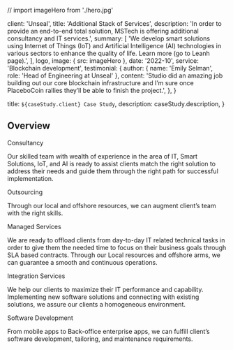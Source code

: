 // import imageHero from './hero.jpg'

  client: 'Unseal',
  title: 'Additional Stack of Services',
  description:
    'In order to provide an end-to-end total solution, MSTech is offering additional consultancy and IT services.',
  summary: [
    'We develop smart solutions using Internet of Things (IoT) and Artificial Intelligence (AI) technologies in various sectors to enhance the quality of life.  Learn more (go to Leanh page).',
  ],
  logo,
  image: { src: imageHero },
  date: '2022-10',
  service: 'Blockchain development',
  testimonial: {
    author: { name: 'Emily Selman', role: 'Head of Engineering at Unseal' },
    content:
      'Studio did an amazing job building out our core blockchain infrastructure and I’m sure once PlaceboCoin rallies they’ll be able to finish the project.',
  },
}

  title: `${caseStudy.client} Case Study`,
  description: caseStudy.description,
}

## Overview

Consultancy

Our skilled team with wealth of experience in the area of IT, Smart Solutions, IoT, and AI is ready to assist clients match the right solution to address their needs and guide them through the right path for successful implementation.

Outsourcing

Through our local and offshore resources, we can augment client’s team with the right skills.

Managed Services

We are ready to offload clients from day-to-day IT related technical tasks in order to give them the needed time to focus on their business goals through SLA based contracts. Through our Local resources and offshore arms, we can guarantee a smooth and continuous operations.

Integration Services

We help our clients to maximize their IT performance and capability. Implementing new software solutions and connecting with existing solutions, we assure our clients a homogeneous environment.

Software Development

From mobile apps to Back-office enterprise apps, we can fulfill client’s software development, tailoring, and maintenance requirements. 


